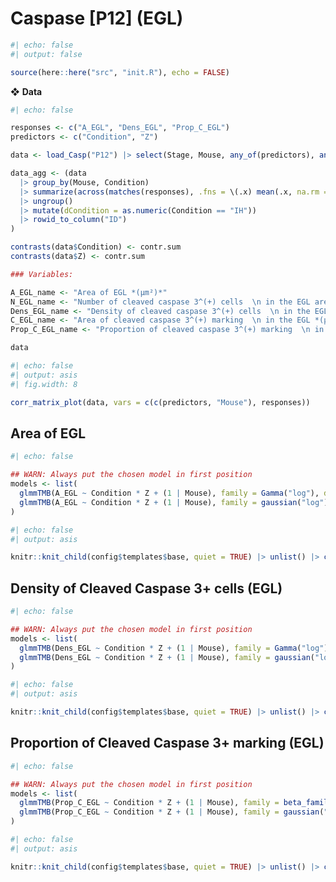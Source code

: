 # Caspase [P12] (EGL)

```r
#| echo: false
#| output: false

source(here::here("src", "init.R"), echo = FALSE)
```

❖ **Data**

```r
#| echo: false

responses <- c("A_EGL", "Dens_EGL", "Prop_C_EGL")
predictors <- c("Condition", "Z")

data <- load_Casp("P12") |> select(Stage, Mouse, any_of(predictors), any_of(responses))

data_agg <- (data
  |> group_by(Mouse, Condition) 
  |> summarize(across(matches(responses), .fns = \(.x) mean(.x, na.rm = T))) 
  |> ungroup() 
  |> mutate(dCondition = as.numeric(Condition == "IH")) 
  |> rowid_to_column("ID")
)

contrasts(data$Condition) <- contr.sum
contrasts(data$Z) <- contr.sum

### Variables:

A_EGL_name <- "Area of EGL *(μm²)*"
N_EGL_name <- "Number of cleaved caspase 3^(+) cells  \n in the EGL area"
Dens_EGL_name <- "Density of cleaved caspase 3^(+) cells  \n in the EGL area *(Cells/μm²)*"
C_EGL_name <- "Area of cleaved caspase 3^(+) marking  \n in the EGL *(μm²)*"
Prop_C_EGL_name <- "Proportion of cleaved caspase 3^(+) marking  \n in the EGL area"

data
```

```r
#| echo: false
#| output: asis
#| fig.width: 8

corr_matrix_plot(data, vars = c(c(predictors, "Mouse"), responses))
```


## Area of EGL

```r
#| echo: false

## WARN: Always put the chosen model in first position
models <- list(
  glmmTMB(A_EGL ~ Condition * Z + (1 | Mouse), family = Gamma("log"), data = data, REML = TRUE), 
  glmmTMB(A_EGL ~ Condition * Z + (1 | Mouse), family = gaussian("log"), data = data, REML = TRUE)
)
```

```r
#| echo: false
#| output: asis

knitr::knit_child(config$templates$base, quiet = TRUE) |> unlist() |> cat(sep = '\n')
```


## Density of Cleaved Caspase 3+ cells (EGL)

```r
#| echo: false

## WARN: Always put the chosen model in first position
models <- list(
  glmmTMB(Dens_EGL ~ Condition * Z + (1 | Mouse), family = Gamma("log"), data = data, REML = TRUE),
  glmmTMB(Dens_EGL ~ Condition * Z + (1 | Mouse), family = gaussian("log"), data = data, REML = TRUE)
)
```

```r
#| echo: false
#| output: asis

knitr::knit_child(config$templates$base, quiet = TRUE) |> unlist() |> cat(sep = '\n')
```


## Proportion of Cleaved Caspase 3+ marking (EGL)

```r
#| echo: false

## WARN: Always put the chosen model in first position
models <- list(
  glmmTMB(Prop_C_EGL ~ Condition * Z + (1 | Mouse), family = beta_family("logit"), data = data, REML = TRUE), 
  glmmTMB(Prop_C_EGL ~ Condition * Z + (1 | Mouse), family = gaussian("log"), data = data, REML = TRUE)
)
```

```r
#| echo: false
#| output: asis

knitr::knit_child(config$templates$base, quiet = TRUE) |> unlist() |> cat(sep = '\n')
```
